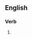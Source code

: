 ==English==

===Verb===
{{head|en|present participle}}

# {{present participle of|Hellenize|lang=en|nocat=1}}